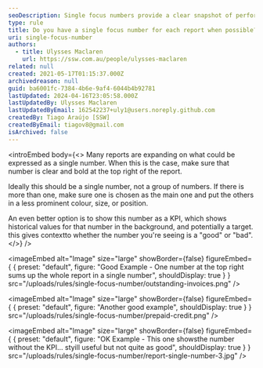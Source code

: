 ```yaml
---
seoDescription: Single focus numbers provide a clear snapshot of performance, making it easy to understand report findings and identify areas for improvement.
type: rule
title: Do you have a single focus number for each report when possible?
uri: single-focus-number
authors:
  - title: Ulysses Maclaren
    url: https://ssw.com.au/people/ulysses-maclaren
related: null
created: 2021-05-17T01:15:37.000Z
archivedreason: null
guid: ba6001fc-7384-4b6e-9af4-6044b4b92781
lastUpdated: 2024-04-16T23:05:58.000Z
lastUpdatedBy: Ulysses Maclaren
lastUpdatedByEmail: 162542237+uly1@users.noreply.github.com
createdBy: Tiago Araújo [SSW]
createdByEmail: tiagov8@gmail.com
isArchived: false
---
```


<introEmbed
  body={<>
Many reports are expanding on what could be expressed as a single number. When this is the case, make sure that number is clear and bold at the top right of the report.

Ideally this should be a single number, not a group of numbers. If there is more than one, make sure one is chosen as the main one and put the others in a less prominent colour, size, or position.

An even better option is to show this number as a KPI, which shows historical values for that number in the background, and potentially a target. this gives contextto whether the number you're seeing is a "good" or "bad".
  </>}
/>

<imageEmbed
  alt="Image"
  size="large"
  showBorder={false}
  figureEmbed={ {
    preset: "default",
    figure: "Good Example - One number at the top right sums up the whole report in a single number",
    shouldDisplay: true
  } }
  src="/uploads/rules/single-focus-number/outstanding-invoices.png"
/>



<imageEmbed
  alt="Image"
  size="large"
  showBorder={false}
  figureEmbed={ {
    preset: "default",
    figure: "Another good example",
    shouldDisplay: true
  } }
  src="/uploads/rules/single-focus-number/prepaid-credit.png"
/>



<imageEmbed
  alt="Image"
  size="large"
  showBorder={false}
  figureEmbed={ {
    preset: "default",
    figure: "OK Example - This one showsthe number without the KPI... styill useful but not quite as good",
    shouldDisplay: true
  } }
  src="/uploads/rules/single-focus-number/report-single-number-3.jpg"
/>
